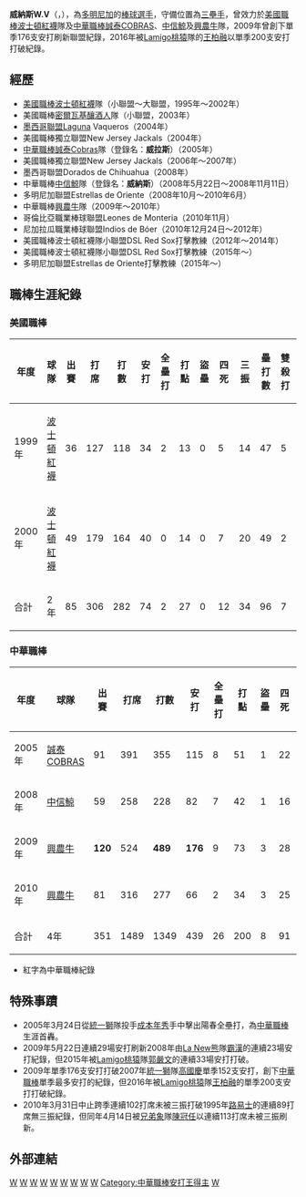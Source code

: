 {{blpsources|time=2022-05-12}}{{nofootnotes|time=2022-05-12}}{{Infobox CPBL player|
name=威納斯|
width=250|
position=三壘手|
team=|
number=|
bats=右|
throws=右|
birthdate={{birth_date_and_age|1977|1|19|mf=y}}|
birthplace={{DOM}}|
debutdate=3月15日|
debutyear=2005年|
debutteam=誠泰Cobras隊|
statyear=2010年|
stat1label=[[打擊率|打擊率]]|
stat1value=0.325|
stat2label=[[全壘打|全壘打]]|
stat2value=26|
stat3label=[[打點|打點]]|
stat3value=200|
teams=<nowiki></nowiki>
*[[誠泰Cobras|誠泰Cobras]]（2005年）
*[[中信鯨|中信鯨]]（2008年）
*[[興農牛|興農牛]]（2009—2010年）|
highlights=<nowiki></nowiki>
*[[中華職棒安打王|中華職棒安打王]]：2009
*[[中華職棒最佳十人獎|中華職棒最佳十人獎]]（三壘手）：2005、2009
*[[中華職棒金手套獎|中華職棒金手套獎]]（三壘手）：2005、2009
*[[中華職棒單月MVP|中華職棒單月MVP]]：2009/10
*[[中華職棒明星賽|中華職棒明星賽]]：2005、2008、2009、2010
}}

'''威納斯W.V'''（{{lang-en|Wilton Veras}}，{{bd|1977年|1月19日}}），為[[多明尼加|多明尼加]]的[[棒球|棒球]][[選手|選手]]，守備位置為[[三壘手|三壘手]]，曾效力於[[美國職棒|美國職棒]][[波士頓紅襪|波士頓紅襪]]隊及[[中華職棒|中華職棒]][[誠泰COBRAS|誠泰COBRAS]]、[[中信鯨|中信鯨]]及[[興農牛|興農牛]]隊，2009年曾創下單季176支安打刷新聯盟紀錄，2016年被[[Lamigo桃猿|Lamigo桃猿]]隊的[[王柏融|王柏融]]以單季200支安打打破紀錄。

==經歷==
*[[美國職棒|美國職棒]][[波士頓紅襪|波士頓紅襪]]隊（小聯盟～大聯盟，1995年～2002年）
*美國職棒[[密爾瓦基釀酒人|密爾瓦基釀酒人]]隊（小聯盟，2003年）
*[[墨西哥聯盟|墨西哥聯盟]]Laguna Vaqueros（2004年）
*美國職棒獨立聯盟New Jersey Jackals（2004年）
*[[中華職棒|中華職棒]][[誠泰Cobras|誠泰Cobras]]隊（登錄名：'''威拉斯'''）（2005年）
*美國職棒獨立聯盟New Jersey Jackals（2006年～2007年）
*墨西哥聯盟Dorados de Chihuahua（2008年）
*中華職棒[[中信鯨|中信鯨]]隊（登錄名：'''威納斯'''）（2008年5月22日～2008年11月11日）
*多明尼加聯盟Estrellas de Oriente（2008年10月～2010年6月）
*中華職棒[[興農牛|興農牛]]隊（2009年～2010年）
*哥倫比亞職業棒球聯盟Leones de Monteria（2010年11月）
*尼加拉瓜職業棒球聯盟Indios de Bóer（2010年12月24日～2012年）
*美國職棒波士頓紅襪隊小聯盟DSL Red Sox打擊教練（2012年～2014年）
*美國職棒波士頓紅襪隊小聯盟DSL Red Sox打擊教練（2015年～）
*多明尼加聯盟Estrellas de Oriente打擊教練（2015年～）

==職棒生涯紀錄==
===美國職棒===
{|Border=1 WIDTH=800PX
|- align=center
!年度!!球隊!!出賽!!打席!!打數!!安打!!全壘打!!打點!!盜壘!!四死!!三振!!壘打數!!雙殺打!!打擊率
|- align=center
|1999年||[[波士頓紅襪|波士頓紅襪]]||36||127||118||34||2||13||0||5||14||47||5||0.288
|- align=center
|2000年||[[波士頓紅襪|波士頓紅襪]]||49||179||164||40||0||14||0||7||20||49||2||0.244
|- align=middle style="color:#FFFFFF; background-color:#ba313c"
!合計||2年||85||306||282||74||2||27||0||12||34||96||7||0.262
|}
===中華職棒===
{|Border=1 WIDTH=800PX
|- align=center
!年度!!球隊!!出賽!!打席!!打數!!安打!!全壘打!!打點!!盜壘!!四死!!三振!!壘打數!!雙殺打!!打擊率
|- align=center
|2005年||[[誠泰COBRAS|誠泰COBRAS]]||91||391||355||115||8||51||1||22||40||157||16||0.324
|- align=center
|2008年||[[中信鯨|中信鯨]]||59||258||228||82||7||42||1||16||19||123||8||0.360
|- align=center
|2009年||[[興農牛|興農牛]]||'''120'''||524||'''489'''||'''176'''||9||73||3||28||33||242||18||0.360
|- align=center
|2010年||[[興農牛|興農牛]]||81||316||277||66||2||34||3||25||31||91||14||0.238
|- align=middle style="color:black; background-color:greenyellow"
!合計||4年||351||1489||1349||439||26||200||8||91||123||613||56||0.325
|}
*紅字為中華職棒紀錄

==特殊事蹟==
*2005年3月24日從[[統一獅|統一獅]]隊投手[[成本年秀|成本年秀]]手中擊出陽春全壘打，為[[中華職棒|中華職棒]]生涯首轟。
*2009年5月22日連續29場安打刷新2008年由[[La_New熊|La New熊]]隊[[蓋瑞·霸漢|霸漢]]的連續23場安打紀錄，但2015年被[[Lamigo桃猿|Lamigo桃猿]]隊[[郭嚴文|郭嚴文]]的連續33場安打打破。
*2009年單季176支安打打破2007年[[統一獅|統一獅]]隊[[高國慶|高國慶]]單季152支安打，創下[[中華職棒|中華職棒]]單季最多安打的紀錄，但2016年被[[Lamigo桃猿|Lamigo桃猿]]隊[[王柏融|王柏融]]的單季200支安打打破紀錄。
*2010年3月31日中止跨季連續102打席未被三振打破1995年[[路易士|路易士]]的連續89打席無三振紀錄，但同年4月14日被[[兄弟象|兄弟象]]隊[[陳冠任|陳冠任]]以連續113打席未被三振刷新。


==外部連結==
{{台灣棒球維基館|威納斯W.V}}
{{中華職棒球員資料|id=G066|name=威納斯W.V}}

{{start box}}
{{s-awards}}
{{s-before|[[陳冠任|陳冠任]]}}
{{s-title|[[中華職棒安打王|中華職棒安打王]]|2009年}}
{{s-after|[[張泰山|張泰山]]}}
{{s-before|[[張泰山|張泰山]]<br>[[提爾森·布雷托|布雷]]}}
{{s-title|[[中華職棒最佳十人獎|中華職棒最佳十人獎]](三壘手)|2005年<br>2009年}}
{{s-after|[[張泰山|張泰山]]<br>[[黃仕豪|黃仕豪]]}}
{{s-before|[[吳佳榮|吳佳榮]]<br>[[石志偉|石志偉]]}}
{{s-title|[[中華職棒金手套獎|中華職棒金手套獎]](三壘手)|2005年<br>2009年}}
{{s-after|[[石志偉|石志偉]]<br>[[黃仕豪|黃仕豪]]}}
{{end box}}

[[Category:1977年出生|W]]
[[Category:在世人物|W]]
[[Category:中華職棒外籍球員|W]]
[[Category:多明尼加共和國棒球選手|W]]
[[Category:波士頓紅襪隊球員|W]]
[[Category:密爾瓦基釀酒人隊球員|W]]
[[Category:誠泰COBRAS隊球員|W]]
[[Category:中信鯨隊球員|W]]
[[Category:興農牛隊球員|W]]
[[Category:中華職棒安打王得主|Category:中華職棒安打王得主]]
[[Category:多明尼加旅台棒球運動員|W]]
